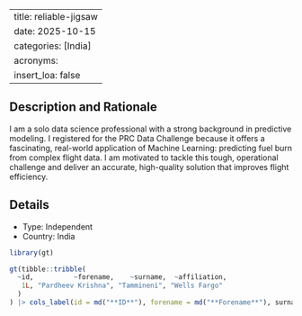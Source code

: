 
---
title: reliable-jigsaw
date: 2025-10-15
categories: [India]
acronyms:
  insert_loa: false
---

## Description and Rationale

I am a solo data science professional with a strong background in predictive modeling. I registered for the PRC Data Challenge because it offers a fascinating, real-world application of Machine Learning: predicting fuel burn from complex flight data. I am motivated to tackle this tough, operational challenge and deliver an accurate, high-quality solution that improves flight efficiency.

## Details

* Type: Independent
* Country: India

```r
library(gt)

gt(tibble::tribble(
  ~id,          ~forename,    ~surname,  ~affiliation,
   1L, "Pardheev Krishna", "Tammineni", "Wells Fargo"
  )
) |> cols_label(id = md("**ID**"), forename = md("**Forename**"), surname ~ md("**Surname**"), affiliation ~ md("**Affiliation**"))
```
